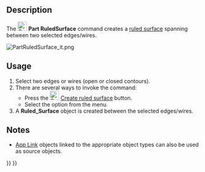 <languages/>
<translate>

<!--T:5-->
{{Docnav
|[[Part_MakeFace|MakeFace]]
|[[Part_Loft|Loft]]
|[[Part_Workbench|Part]]
|IconL=Part_MakeFace.svg
|IconR=Part_Loft.svg
|IconC=Workbench_Part.svg
}}

<!--T:1-->
{{GuiCommand
|Name=Part RuledSurface
|MenuLocation=Part → RuledSurface
|Workbenches=[[Part_Workbench|Part]]
|SeeAlso=[[Part_MakeFace|Part MakeFace]]
}}

==Description== <!--T:2-->

<!--T:9-->
The [[Image:Part_RuledSurface.svg|24px]] '''Part RuledSurface''' command creates a [https://en.wikipedia.org/wiki/Ruled_surface ruled surface] spanning between two selected edges/wires.

</translate>
[[File:PartRuledSurface_it.png]]
<translate>

==Usage== <!--T:4-->

<!--T:10-->
# Select two edges or wires (open or closed contours).
# There are several ways to invoke the command:
#* Press the [[Image:Part_RuledSurface.svg|24px]] [[Part_RuledSurface|Create ruled surface]] button.
#* Select the {{MenuCommand|Part → Create ruled surface}} option from the menu.
# A '''Ruled_Surface''' object is created between the selected edges/wires.

==Notes== <!--T:11-->

<!--T:12-->
* [[App_Link|App Link]] objects linked to the appropriate object types can also be used as source objects.


<!--T:6-->
{{Docnav
|[[Part_MakeFace|MakeFace]]
|[[Part_Loft|Loft]]
|[[Part_Workbench|Part]]
|IconL=Part_MakeFace.svg
|IconR=Part_Loft.svg
|IconC=Workbench_Part.svg
}}

</translate>
{{Part_Tools_navi{{#translation:}}}}
{{Userdocnavi{{#translation:}}}}